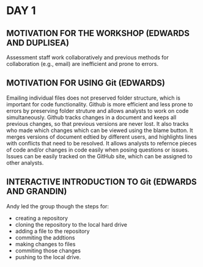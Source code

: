 # DAY 1

## MOTIVATION FOR THE WORKSHOP (EDWARDS AND DUPLISEA)

Assessment staff work collaboratively and previous methods for collaboration (e.g., email)  are inefficient and prone to errors.

## MOTIVATION FOR USING **Git** (EDWARDS)

Emailing individual files does not preserved folder structure, which is important for code functionality.
Github is more efficient and less prone to errors by preserving folder struture and allows analysts to work on code simultaneously.
Github tracks changes in a document and keeps all previous changes, so that previous versions are never lost.
It also tracks who made which changes which can be viewed using the blame button. It merges versions of document edtied by different users, and highlights lines with conflicts that need to be resolved.
It allows analysts to refernce pieces of code and/or changes in code easily when posing questions or issues.
Issues can be easily tracked on the GitHub site, which can be assigned to other analysts.

## INTERACTIVE INTRODUCTION TO **Git** (EDWARDS AND GRANDIN)
Andy led the group though the steps for: 

- creating a repository
- cloning the repository to the local hard drive
- adding a file to the repository
- commiting the addtions
- making changes to files
- commiting those changes
- pushing to the local drive.
